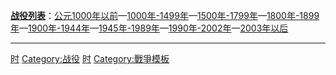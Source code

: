 '''[[战役列表]]'''：[[战役列表 (公元1000年以前)|公元1000年以前]]—[[战役列表 (1000年-1499年)|1000年-1499年]]—[[战役列表 (1500年-1799年)|1500年-1799年]]—[[战役列表 (1800年-1899年)|1800年-1899年]]—[[战役列表 (1900年-1944年)|1900年-1944年]]—[[战役列表 (1945年-1989年)|1945年-1989年]]—[[战役列表 (1990年-2002年)|1990年-2002年]]—[[战役列表 (2003年以后)|2003年以后]]
----

[[Category:战争列表|时]]

<noinclude>
[[Category:战役]]
[[Category:战争列表|时]]
[[Category:戰爭模板]]
</noinclude>